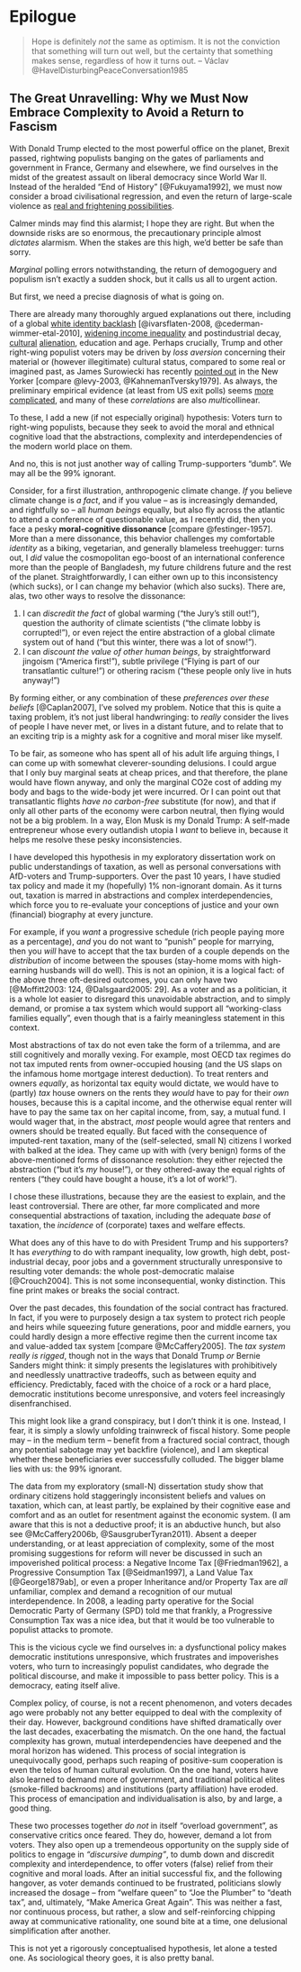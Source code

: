 # Epilogue

> Hope is definitely *not* the same as optimism. 
> It is not the conviction that something will turn out well, but the certainty that something makes sense, regardless of how it turns out.
> -- Václav @HavelDisturbingPeaceConversation1985

<!-- things have gotten worse in the meantime -->

<!-- TODO scale
maybe scale actually matters, and how every hard deliberation is should be read as an indication to not do this too often, and to concentrate on when we really need to do this -->

<!-- this might all be too little, too late -->

<!-- we're now facing a different battle, for the middle 1/3, and for *some* level of liberal democracy -->

<!-- there is two ways of looking at this: you can say, haha, see, this is what happens because there was not enough deliberation, better mixed econ an so for -- basically retrenching your position.
or you can say, uh-ok, maybe we're really stretching a little thin the bounds of political and economic integration, and the general limits of the political system, so maybe we ought to revert a little.
or maybe a third way is correct: to absolutely not revert, but to concentrate on where we really need this stuff.
to economize on moral disagreement -->
<!-- perhaps history really is smarter Hemerijck -->
<!-- or not?
### Hemerijck
> "I like to believe that history is smarter than I am." (Hemerijck, December 10, 2010)
really?!? I think path dependency is part of the answer why history errs in this case. Before individual (let alone electronic) checking and savings accounts, only an income tax was feasible to achieve some degree of progression. Individual Haig-Simons accounts were simply not available for a large share of the population. In addition, the income tax was, at that point, a powerful tool to get at the supramarginal returns of a capital-owning class. Today, the income tax, or some defunct version of it lingers on for reasons of path dependency. A PCT, indeed, cannot easily co-exist with an income tax. -->

<!-- the libertarian response:
notice here: this gets dicy.
maybe, and this would be worthwhile for the epilogue, the fact that we *can't* get taxation right should be taken as indication that it shouldn't.
mmaybe this really is a pointless illusion, we can't get tax right, at least not at this scale, so we should build political institutions that do *not* in fact rely on this so much.
these *do* exist; smaller scale, shame, etc.
not sure I buy this argument, but it's worth pointing out.
this is the "history really is smarter" part of the argument -->
<!-- this is also, essentially, the second-bester argument, morphed onto democracy, for which it was not intended -->

<!-- following through the libertarian critique, of course, also places this whole 8-year dissertation in a somewhat pale light.
maybe just do things that people find immedietaly helpful, not some self-justifying, reified fighting against windmills. -->

<!-- I guess the naive starting point was that, no you can never argue that x or y can't work in a democracy, because we can't fix the public choice problem associated.
this is somin
%ok, so somin is officially an asshole.
%He wants more Hayek.
%Because th commons can't be governed, let's have more market.
I guess my thinking evolved
in a weird, roundabout way, the demands and intricacies of deliberation, much like public choice, show, essentially, that things are way more complicated, that in hayeks works we don't really know shit about designing institutions
sso maybe, in a roundabout way, they are right -->

<!-- but the libertarian standpoint, loosely speaking, is also empty.
it sounds very elegant, because it scales, because it alleviates us of the colossal headache that is living as men in the plural (arendt)
but it is also empty: because it does not problematize were preferences come from, and it as implausible that they can be planned, as that they come ex-nihilo out of nowhere.
And it is also empty, because libertarians always skirt the question of just *how* even the minimal state institutions *they* like (property rights) come about, and how they can be maintained.
sure, they say, markets actually *evolved* and so did property rights.
but, setting aside the question of whether group selection really works, either in biology or in culture, by the same token you could say, yeah, it sure did.
and so, today, with some of the deepest, greatest markets we have ever had, evolved the welfare state on top of these property rights, because that's just how it works.
the welfare state, after all, *did* evolve.
it's also a bit lazy, because it abdicates responsibility.
and it's good to heed Hayek's skepticism, to be mindful of what we can and cannot do.
but that is not the same as letting it all burn down
that's also not pragmatism -->

<!-- and again, don't confuse this pragmatism with muddling through, or "realism".
they are very different. -->

<!-- %Note in the trust and deliberation discussion Ostrom's conditions to solve CPR problems (communication, small-scale, trust, localized physical setting) -->

## The Great Unravelling: Why we Must Now Embrace Complexity to Avoid a Return to Fascism

With Donald Trump elected to the most powerful office on the planet, Brexit passed, rightwing populists banging on the gates of parliaments and government in France, Germany and elsewhere, we find ourselves in the midst of the greatest assault on liberal democracy since World War II.
Instead of the heralded "End of History" [@Fukuyama1992], we must now consider a broad civilisational regression, and even the return of large-scale violence as [real and frightening possibilities](https://medium.com/@theonlytoby/history-tells-us-what-will-happen-next-with-brexit-trump-a3fefd154714#.dz7g9ccbw).
<!-- also cite collapse jared diamond -->

Calmer minds may find this alarmist; I hope they are right.
But when the downside risks are so enormous, the precautionary principle almost *dictates* alarmism. 
When the stakes are this high, we'd better be safe than sorry.

*Marginal* polling errors notwithstanding, the return of demogoguery and populism isn't exactly a sudden shock, but it calls us all to urgent action.

But first, we need a precise diagnosis of what is going on.

<!-- It's a perfect storm -->


There are already many thoroughly argued explanations out there, including of a global [white identity backlash](http://www.vox.com/world/2016/11/9/13572174/president-elect-donald-trump-2016-victory-racism-xenophobia) [@ivarsflaten-2008, @cederman-wimmer-etal-2010], [widening income inequality](http://bruegel.org/2016/11/income-inequality-boosted-trump-vote/) and postindustrial decay, [cultural](http://www.cracked.com/blog/6-reasons-trumps-rise-that-no-one-talks-about/) [alienation](http://www.tagesspiegel.de/politik/die-globale-klasse-eine-andere-welt-ist-moeglich-aber-als-drohung/14737914.html), education and age.
Perhaps crucially, Trump and other right-wing populist voters may be driven by *loss aversion* concerning their material or (however illegitimate) cultural status, compared to some real or imagined past, as James Surowiecki has recently [pointed out](http://www.newyorker.com/magazine/2016/06/06/losers-for-trump) in the New Yorker [compare @levy-2003, @KahnemanTversky1979].
As always, the preliminary empirical evidence (at least from US exit polls) seems [more complicated](http://fivethirtyeight.com/features/the-mythology-of-trumps-working-class-support/), and many of these *correlations* are also *multi*collinear.

To these, I add a new (if not especially original) hypothesis: Voters turn to right-wing populists, because they seek to avoid the moral and ethnical cognitive load that the abstractions, complexity and interdependencies of the modern world place on them.

And no, this is not just another way of calling Trump-supporters "dumb".
We may all be the 99% ignorant.

Consider, for a first illustration, anthropogenic climate change.
*If* you believe climate change is *a fact*, and if you value -- as is increasingly demanded, and rightfully so -- all *human beings* equally, but also fly across the atlantic to attend a conference of questionable value, as I recently did, then you face a pesky **moral-cognitive dissonance** [compare @festinger-1957].
More than a mere dissonance, this behavior  challenges my comfortable *identity* as a biking, vegetarian, and generally blameless treehugger: turns out, I *did* value the cosmopolitan ego-boost of an international conference more than the people of Bangladesh, my future childrens future and the rest of the planet.
Straightforwardly, I can either own up to this inconsistency (which sucks), or I can change my behavior (which also sucks).
There are, alas, two other ways to resolve the dissonance:

1. I can *discredit the fact* of global warming ("the Jury's still out!"), question the authority of climate scientists ("the climate lobby is corrupted!"), or even reject the entire abstraction of a global climate system out of hand ("but this winter, there was a lot of snow!").
2. I can *discount the value of other human beings*, by straightforward jingoism ("America first!"), subtle privilege ("Flying is part of our transatlantic culture!") or othering racism ("these people only live in huts anyway!")

By forming either, or any combination of these *preferences over these beliefs* [@Caplan2007], I've solved my problem.
Notice that this is quite a taxing problem, it's not just liberal handwringing: to *really* consider the lives of people I have never met, or lives in a distant future, and to relate that to an exciting trip is a mighty ask for a cognitive and moral miser like myself.

To be fair, as someone who has spent all of his adult life arguing things, I can come up with somewhat cleverer-sounding delusions. 
I could argue that I only buy marginal seats at cheap prices, and that therefore, the plane would have flown anyway, and only the marginal CO2e cost of adding my body and bags to the wide-body jet were incurred.
Or I can point out that transatlantic flights *have no carbon-free* substitute (for now), and that if only all other parts of the economy were carbon neutral, then flying would not be a big problem.
In a way, Elon Musk is my Donald Trump: A self-made entrepreneur whose every outlandish utopia I *want* to believe in, because it helps me resolve these pesky inconsistencies.

I have developed this hypothesis in my exploratory dissertation work on public understandings of taxation, as well as personal conversations with AfD-voters and Trump-supporters.
Over the past 10 years, I have studied tax policy and made it my (hopefully) 1% non-ignorant domain.
As it turns out, taxation is marred in abstractions and complex interdependencies, which force you to re-evaluate your conceptions of justice and your own (financial) biography at every juncture.

For example, if you *want* a progressive schedule (rich people paying more as a percentage), *and* you do not want to "punish" people for marrying, then you *will* have to accept that the tax burden of a couple depends on the *distribution* of income between the spouses (stay-home moms with high-earning husbands will do well).
This is not an opinion, it is a logical fact: of the above three oft-desired outcomes, you can only have two [@Moffitt2003: 124, @Dalsgaard2005: 29].
As a voter and as a politician, it is a whole lot easier to disregard this unavoidable abstraction, and to simply demand, or promise a tax system which would support all "working-class families equally", even though that is a fairly meaningless statement in this context.

Most abstractions of tax do not even take the form of a trilemma, and are still cognitively and morally vexing.
For example, most OECD tax regimes do not tax imputed rents from owner-occupied housing (and the US slaps on the infamous home mortgage interest deduction).
To treat renters and owners *equally*, as horizontal tax equity would dictate, we would have to (partly) *tax* house owners on the rents they *would* have to pay for their *own* houses, because this is a capital income, and the otherwise equal renter will have to pay the same tax on her capital income, from, say, a mutual fund.
I would wager that, in the abstract, *most* people would agree that renters and owners should be treated equally.
But faced with the consequence of imputed-rent taxation, many of the (self-selected, small N) citizens I worked with balked at the idea.
They came up with with (very benign) forms of the above-mentioned forms of dissonance resolution: they either rejected the abstraction ("but it's *my* house!"), or they othered-away the equal rights of renters ("they could have bought a house, it's a lot of work!").

I chose these illustrations, because they are the easiest to explain, and the least controversial.
There are other, far more complicated and more consequential abstractions of taxation, including the adequate *base* of taxation, the *incidence* of (corporate) taxes and welfare effects.

What does any of this have to do with President Trump and his supporters?
It has *everything* to do with rampant inequality, low growth, high debt, post-industrial decay, poor jobs and a government structurally unresponsive to resulting voter demands: the whole post-democratic malaise [@Crouch2004].
This is not some inconsequential, wonky distinction.
This fine print makes or breaks the social contract.

Over the past decades, this foundation of the social contract has fractured.
In fact, if you were to purposely design a tax system to protect rich people and heirs while squeezing future generations, poor and middle earners, you could hardly design a more effective regime then the current income tax and value-added tax system [compare @McCaffery2005].
The *tax system really is rigged*, though not in the ways that Donald Trump *or* Bernie Sanders might think: it simply presents the legislatures with prohibitively and needlessly unattractive tradeoffs, such as between equity and efficiency.
Predictably, faced with the choice of a rock or a hard place, democratic institutions become unresponsive, and voters feel increasingly disenfranchised.

This might look like a grand conspiracy, but I don't think it is one.
Instead, I fear, it is simply a slowly unfolding trainwreck of fiscal history.
Some people may -- in the medium term -- benefit from a fractured social contract, though any potential sabotage may yet backfire (violence), and I am skeptical whether these beneficiaries ever successfully colluded.
The bigger blame lies with us: the 99% ignorant.

The data from my exploratory (small-N) dissertation study show that ordinary citizens hold staggeringly inconsistent beliefs and values on taxation, which can, at least partly, be explained by their cognitive ease and comfort and as an outlet for resentment against the economic system.
(I am aware that this is not a deductive proof; it is an abductive hunch, but also see @McCaffery2006b, @SausgruberTyran2011).
Absent a deeper understanding, or at least appreciation of complexity, some of the most promising suggestions for reform will never be discussed in such an impoverished political process: a Negative Income Tax [@Friedman1962], a Progressive Consumption Tax [@Seidman1997], a Land Value Tax [@George1879ab], or even a proper Inheritance and/or Property Tax are *all* unfamiliar, complex and demand a recognition of our mutual interdependence.
In 2008, a leading party operative for the Social Democratic Party of Germany (SPD) told me that frankly, a Progressive Consumption Tax was a nice idea, but that it would be too vulnerable to populist attacks to promote.

This is the vicious cycle we find ourselves in: a dysfunctional policy makes democratic institutions unresponsive, which frustrates and impoverishes voters, who turn to increasingly populist candidates, who degrade the political discourse, and make it impossible to pass better policy.
This is a democracy, eating itself alive.

Complex policy, of course, is not a recent phenomenon, and voters decades ago were probably not any better equipped to deal with the complexity of their day.
However, background conditions have shifted dramatically over the last decades, exacerbating the mismatch.
On the one hand, the factual complexity has grown, mutual interdependencies have deepened and the moral horizon has widened. 
This process of social integration is unequivocally good, perhaps such reaping of positive-sum cooperation is even the telos of human cultural evolution.
On the one hand, voters have also learned to demand more of government, and traditional political elites (smoke-filled backrooms) and institutions (party affiliation) have eroded.
This process of emancipation and individualisation is also, by and large, a good thing.

These two processes together *do not* in itself "overload government", as conservative critics once feared.
They do, however, demand a lot from voters.
They also open up a tremendeous opportunity on the supply side of politics to engage in *"discursive dumping"*, to dumb down and discredit complexity and interdependence, to offer voters (false) relief from their cognitive and moral loads.
After an initial successful fix, and the following hangover, as voter demands continued to be frustrated, politicians slowly increased the dosage -- from "welfare queen" to "Joe the Plumber" to "death tax", and, ultimately, "Make America Great Again".
This was neither a fast, nor continuous process, but rather, a slow and self-reinforcing  chipping away at communicative rationality, one sound bite at a time, one delusional simplification after another.

This is not yet a rigorously conceptualised hypothesis, let alone a tested one.
As sociological theory goes, it is also pretty banal.

<!-- # This is more than just moral cognition -->

<!-- But it might explain some of the frankly bizarre topics and politics, pedelled by many of these latest, most dangerous right wing populists.
Vaccination and climate "skepticism" (Trump, AfD), an insistence on traditional gender norms (AfD), opposition to "political correctness" (Trump, AfD), rejection of trade (Trump, AfD), assorted conspiracy theories

By any conventional dimensions [e.g. @WelzelInglehart-2003-aa], it is not obvious what, say, an 

But as a latent, and intervening variable, for the above-mentioned theories based on racism and economic deprivation, it might help explain some of t

Realists might respond that democracies have always muddled through.
That is probably and that is certainly correct -- though

What is more, the participating citizens specifically rejected, or were indifferent towards some of the most promising suggestions for reform, such as a Negative Income Tax, a Progressive Consumption Tax, a Land Value Tax or even an Inheritance or Property Tax, perhaps because some of these are unfamiliar, complicated and demand an 


To resolve it, I can own up to that inconsistency, revisit my comfortable identity as a biking, vegetarian, treehugging change my behavior and skip the next time- and CO2e-wasting, but ego-enhancing conference (which sucks).
Al, *or* you resolve it by sufficiently *othering*, say, the people of low-lying Bangladesh, -->

<!-- %Blog post
	%Fortschritt ist, wenn wir etwas (1) gemeinsam Beschlossenes, Vernünftiges und Gutes erreichen, (2) dass uns freier und gleicher macht, (3) auch gegen Widerstände.
%Wir müssen uns also zusammenraufen und der Sphinx sagen, welche Antwort sie für uns alle einloggen soll, damit Fortschritt passieren kann.
%Seit 225 Jahren machen We the People das mit Abstimmungen und Freiheitsrechten.
%In unseren pluralistischen Demokratien kämpfen Interessengruppen um die politische Macht im Staat.
%Bürgerinnen verfolgen diesen Wettkampf in der Zeitung, schließen sich, folgend ihren gegebenen Interessen Gruppen zusammen, wählen die ihnen am nähesten stehende Partei — und das ist dann das gute Ende der Geschichte.
%Oder?

	%Auch auf dem deutschen und europäischen Marktplatz der Ideen sind Dumping-Anbieter unterwegs.
%Unser Politik-Ramsch kreischt nicht schrill, er lullt uns ein in seiner ganzen, miefigen Mittelmäßigkeit:
%konzeptionell, rhetorisch, visionär.
%Wir tauschen keine Argumente aus, denn Basta, es gibt keine Alternative.
%Wir nennen keine Gründe, denn wir nehmen ja “Augenmaß“, “machen unsere Hausaufgaben” und halten unsere “Hände ruhig“.
%Was bedeuten diese betäubend-sinnentlehrten Phrasen?

	%Amerika und uns plagt die gleiche Krankheit, in unserem gemäßigten politischen System schreitet sie nur schleichender voran.
%Es ist eine schlimme Krankheit, bei der sich der demokratische Prozess loslöst von den tatsächlichen Abstraktionen, die unsere Welt regieren und den machbaren Alternativen, die sich unserem Gemeinwesen bieten.
%Entscheidungen werden bestenfalls im Hinterzimmer verkuhhandelt, meistenfalls gewinnt der Status Quo und schlimmstenfalls diktieren wenige Interessierte.
%Wir raufen uns nicht mehr zusammen, wir raufen nur noch zusammen.

	%Früher war nicht alles besser, aber manches einfacher.
%Wenn in den 50er Jahren ein Kumpel für mehr Mitbestimmung die SPD und ein Beamtin für bessere Pensionen die CDU wählten, dann lagen sie damit beide grob richtig, folgten ihren gegebenen Interessen.
%Wenn 2013 eine Häuslebauerin gegen Eurobonds die CDU und eine Bandarbeiterin für paritätische Sozialabgaben die SPD wählt, dann ist das nicht mehr so klar (vielleicht deshalb und deshalb).
%(Glücklicherweise) funktioniert unsere Demokratie nicht mehr als Zuschauersport, in dem wir einfach jeder alle vier Jahre das für sich bessere Team wählt.
%Von den billigen Plätzen ist es einfach verdammt schwer geworden zu sehen, wo das Tor steht.
%Die weiter hinten sitzen können nur hoffen, dass die Trainer es sehen, die Wahrheit sagen, und das Spiel nicht längst gekauft ist.

	%Ich will nicht Politikerinnen verunglimpfen oder Wählerinnen verhöhnen.
%Sie tun, wir alle tun das im gegebenen Rahmen Mögliche.
%Nicht alle Politikerinnen sind schlecht oder alle Wählerinnen dumm, sondern die Institutionen der pluralistischen Demokratie überkommen.
%Die Komplexität und Ungerechtigkeit unserer Welt passt nicht in eine SPON-Fotostrecke, nicht in 1:30 Tagesschau.
%Unser Gemeinwesen braucht keine harte aber faire Arena, sondern die Sendung mit der Maus. -->

